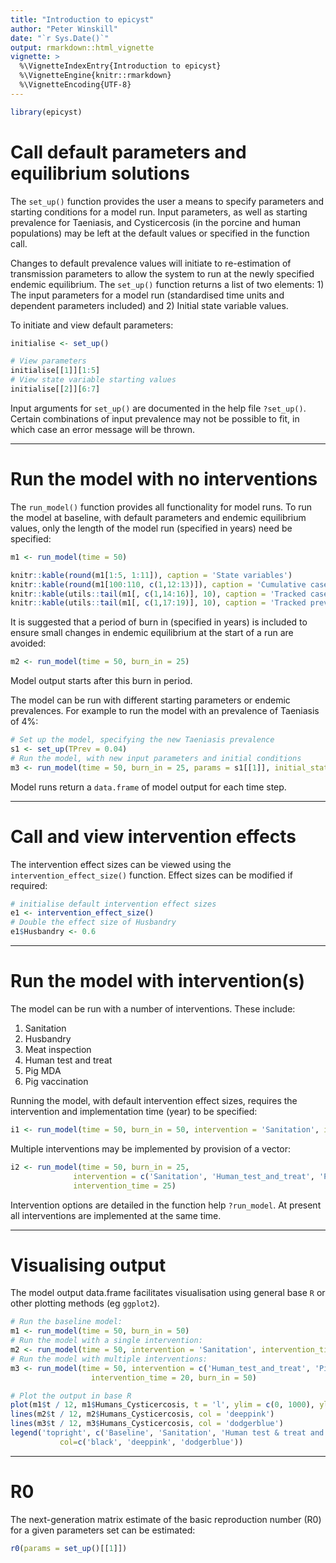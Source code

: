 ```yaml
---
title: "Introduction to epicyst"
author: "Peter Winskill"
date: "`r Sys.Date()`"
output: rmarkdown::html_vignette
vignette: >
  %\VignetteIndexEntry{Introduction to epicyst}
  %\VignetteEngine{knitr::rmarkdown}
  %\VignetteEncoding{UTF-8}
---
```

```r
library(epicyst)
```

# Call default parameters and equilibrium solutions

The `set_up()` function provides the user a means to specify parameters and starting conditions for a model run. Input parameters, as well as starting prevalence for Taeniasis, and Cysticercosis (in the porcine and human populations) may be left at the default values or specified in the function call. 

Changes to default prevalence values will initiate to re-estimation of transmission parameters to allow the system to run at the newly specified endemic equilibrium. The `set_up()` function returns a list of two elements: 1) The input parameters for a model run (standardised time units and dependent parameters included) and 2) Initial state variable values.

To initiate and view default parameters:
```r
initialise <- set_up()
```

```r
# View parameters
initialise[[1]][1:5]
# View state variable starting values
initialise[[2]][6:7]
```

Input arguments for `set_up()` are documented in the help file `?set_up()`. Certain combinations of input prevalence may not be possible to fit, in which case an error message will be thrown.

    
-----
  
# Run the model with no interventions

The `run_model()` function provides all functionality for model runs. To run the model at baseline, with default parameters and endemic equilibrium values, only the length of the model run (specified in years) need be specified:

```r
m1 <- run_model(time = 50)
```

```r
knitr::kable(round(m1[1:5, 1:11]), caption = 'State variables')
knitr::kable(round(m1[100:110, c(1,12:13)]), caption = 'Cumulative cases')
knitr::kable(utils::tail(m1[, c(1,14:16)], 10), caption = 'Tracked cases', digits = 0)
knitr::kable(utils::tail(m1[, c(1,17:19)], 10), caption = 'Tracked prevalence', digits = 2)
```

It is suggested that a period of burn in (specified in years) is included to ensure small changes in endemic equilibrium at the start of a run are avoided:

```r
m2 <- run_model(time = 50, burn_in = 25)
```

Model output starts after this burn in period.

The model can be run with different starting parameters or endemic prevalences. For example to run the model with an prevalence of Taeniasis of 4%:

```r
# Set up the model, specifying the new Taeniasis prevalence
s1 <- set_up(TPrev = 0.04)
# Run the model, with new input parameters and initial conditions
m3 <- run_model(time = 50, burn_in = 25, params = s1[[1]], initial_states = s1[[2]])
```

Model runs return a `data.frame` of model output for each time step.
    
-----
  
# Call and view intervention effects

The intervention effect sizes can be viewed using the `intervention_effect_size()` function. Effect sizes can be modified if required:

```r
# initialise default intervention effect sizes
e1 <- intervention_effect_size()
# Double the effect size of Husbandry
e1$Husbandry <- 0.6

```      
-----
    
# Run the model with intervention(s)

The model can be run with a number of interventions. These include:

1. Sanitation
2. Husbandry
3. Meat inspection
4. Human test and treat
5. Pig MDA
6. Pig vaccination

Running the model, with default intervention effect sizes, requires the intervention and implementation time (year) to be specified:
```r
i1 <- run_model(time = 50, burn_in = 50, intervention = 'Sanitation', intervention_time = 25)
```

Multiple interventions may be implemented by provision of a vector:
```r
i2 <- run_model(time = 50, burn_in = 25, 
              intervention = c('Sanitation', 'Human_test_and_treat', 'Pig_vaccine'),
              intervention_time = 25)
```
Intervention options are detailed in the function help `?run_model`. At present all interventions are implemented at the same time.
    
-----
  
# Visualising output

The model output data.frame facilitates visualisation using general base `R` or other plotting methods (eg `ggplot2`).
```r
# Run the baseline model:
m1 <- run_model(time = 50, burn_in = 50)
# Run the model with a single intervention:
m2 <- run_model(time = 50, intervention = 'Sanitation', intervention_time = 20, burn_in = 50)
# Run the model with multiple interventions:
m3 <- run_model(time = 50, intervention = c('Human_test_and_treat', 'Pig_MDA'), 
                  intervention_time = 20, burn_in = 50)
```

```r
# Plot the output in base R
plot(m1$t / 12, m1$Humans_Cysticercosis, t = 'l', ylim = c(0, 1000), ylab = 'Humans with Cysticercosis', xlab = 'time (years)')
lines(m2$t / 12, m2$Humans_Cysticercosis, col = 'deeppink')
lines(m3$t / 12, m3$Humans_Cysticercosis, col = 'dodgerblue')
legend('topright', c('Baseline', 'Sanitation', 'Human test & treat and Pig MDA'), lty = c(1, 1, 1),
           col=c('black', 'deeppink', 'dodgerblue'))
```
    
-----
  
# R0

The next-generation matrix estimate of the basic reproduction number (R0) for a given parameters set can be estimated:
```r
r0(params = set_up()[[1]])
```